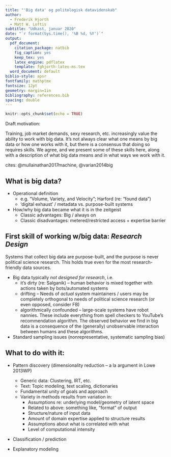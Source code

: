 ```yaml
---
title: "'Big data' og politologisk datavidenskab"
author:
  - Frederik Hjorth
  - Matt W. Loftis
subtitle: "Udkast, januar 2020"
date: "`r format(Sys.time(), '%B %d, %Y')`"
output:
  pdf_document:
    citation_package: natbib
    fig_caption: yes
    keep_tex: yes
    latex_engine: pdflatex
    template: fghjorth-latex-ms.tex
  word_document: default
biblio-style: apsr
fontfamily: mathptmx
fontsize: 12pt
geometry: margin=1in
bibliography: references.bib
spacing: double
---
```


```r
knitr::opts_chunk$set(echo = TRUE)
```


Draft motivation:

Training, job market demands, sexy research, etc. increasingly value the ability to work with big data. It's not always clear what one means by big data or how one works with it, but there is a consensus that doing so requires skills. We agree, and we present some of these skills here, along with a description of what big data means and in what ways we work with it.

cites: @mullainathan2017machine, @varian2014big

## What is big data?

- Operational definition
  - e.g. "Volume, Variety, and Velocity"; Harford (re: "found data")
  - 'digital exhaust' / metadata vs. purpose-built systems
- How/why big data became what it is in the zeitgeist
  - Classic advantages: Big / always on
  - Classic disadvantages: metered/restricted access + expertise barrier



## First skill of working w/big data: *Research Design*

Systems that collect big data are purpose-built, and the purpose is never political science research. This holds true even for the most research-friendly data sources.

<!-- Include example about retsinformation.dk?? Ministry titles in official metadata reflect "current" institutional structure and throws out information contemporary to older data. This creates a massive headache for researchers, but it makes perfect sense for running an efficient bookkeeping operation for the central bureaucracy. Furthermore, there are not metadata linking laws to the decrees, regulations, etc. that they enable. This system would be superfluous and redundant since retsinformation is a broad-based clearing house and wouldn't necessarily be the tool of choice for legal advisors drafing secondary legislation within the line ministries. The data in the official gazette are complete, but they come with major biases caused directly by the fact that--even this public, non-partisan resource--is built with a purpose that is different from (not necessarily opposed to) political science research.

To cap it off, retsinformation.dk isn't finished evolving. It will continue to develop in ways that may or may not benefit political science research as its maintainers' and users' needs and preferences change.-->

- Big data typically *not designed for research*, i.e.
  - it's dirty (re: Salganik) -- human behavior is mixed together with actions taken by bots/automated systems
  - drifting -- Needs of *actual* system maintainers / users may be completely orthogonal to needs of political science research (or even opposed, consider FB)
  - algorithmically confounded -- large-scale systems have robot nannies. These include everything from spell checkers to YouTube's recommendation algorithm. The observed behavior we find in big data is a consequence of the (generally) unobservable interaction between humans and these algorithms.

- Standard sampling issues (nonrepresentative, systematic sampling bias)




## What to do with it:

- Pattern discovery (dimensionality reduction -- a la argument in Lowe 2013WP)
  - Generic data: Clustering, IRT, etc.
  - Text: Topic modeling, text scaling, dictionaries
  - Fundamental unity of goals and approach
  - Variety in methods results from variation in:
    - Assumptions re: underlying model/geometry of latent space
    - Related to above: something like, "format" of output
    - Structure/nature of input data
    - Amount of domain expertise applied to structure results
    - Assumptions about what is correlated with what
    - Level of computational intensity

- Classification / prediction

- Explanatory modeling



<!-- ## Skills -->

<!-- - Data collection / management -->
<!-- -  -->
